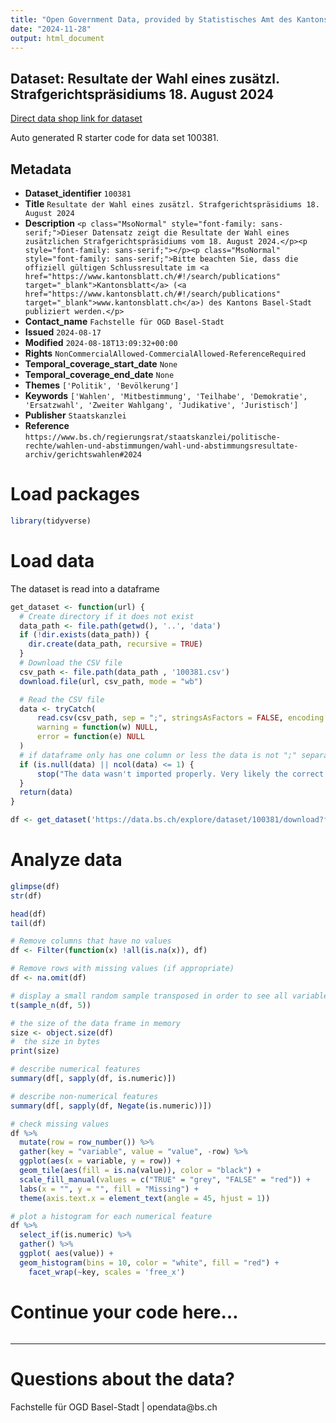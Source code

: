 ```yaml
---
title: "Open Government Data, provided by Statistisches Amt des Kantons Basel-Stadt - Fachstelle OGD"
date: "2024-11-28"
output: html_document
---
```


## Dataset: Resultate der Wahl eines zusätzl. Strafgerichtspräsidiums 18. August 2024

[Direct data shop link for dataset](https://data.bs.ch/explore/dataset/100381)

Auto generated R starter code for data set 100381.

## Metadata

- **Dataset_identifier** `100381`
- **Title** `Resultate der Wahl eines zusätzl. Strafgerichtspräsidiums 18. August 2024`
- **Description** `<p class="MsoNormal" style="font-family: sans-serif;">Dieser Datensatz zeigt die Resultate der Wahl eines zusätzlichen Strafgerichtspräsidiums vom 18. August 2024.</p><p style="font-family: sans-serif;"></p><p class="MsoNormal" style="font-family: sans-serif;">Bitte beachten Sie, dass die offiziell gültigen Schlussresultate im <a href="https://www.kantonsblatt.ch/#!/search/publications" target="_blank">Kantonsblatt</a> (<a href="https://www.kantonsblatt.ch/#!/search/publications" target="_blank">www.kantonsblatt.ch</a>) des Kantons Basel-Stadt publiziert werden.</p>`
- **Contact_name** `Fachstelle für OGD Basel-Stadt`
- **Issued** `2024-08-17`
- **Modified** `2024-08-18T13:09:32+00:00`
- **Rights** `NonCommercialAllowed-CommercialAllowed-ReferenceRequired`
- **Temporal_coverage_start_date** `None`
- **Temporal_coverage_end_date** `None`
- **Themes** `['Politik', 'Bevölkerung']`
- **Keywords** `['Wahlen', 'Mitbestimmung', 'Teilhabe', 'Demokratie', 'Ersatzwahl', 'Zweiter Wahlgang', 'Judikative', 'Juristisch']`
- **Publisher** `Staatskanzlei`
- **Reference** `https://www.bs.ch/regierungsrat/staatskanzlei/politische-rechte/wahlen-und-abstimmungen/wahl-und-abstimmungsresultate-archiv/gerichtswahlen#2024`


# Load packages

```r

library(tidyverse)
```

# Load data

The dataset is read into a dataframe

```r
get_dataset <- function(url) {
  # Create directory if it does not exist
  data_path <- file.path(getwd(), '..', 'data')
  if (!dir.exists(data_path)) {
    dir.create(data_path, recursive = TRUE)
  }
  # Download the CSV file
  csv_path <- file.path(data_path , '100381.csv')
  download.file(url, csv_path, mode = "wb")

  # Read the CSV file
  data <- tryCatch(
      read.csv(csv_path, sep = ";", stringsAsFactors = FALSE, encoding = "UTF-8"),
      warning = function(w) NULL,
      error = function(e) NULL
  )
  # if dataframe only has one column or less the data is not ";" separated
  if (is.null(data) || ncol(data) <= 1) {
      stop("The data wasn't imported properly. Very likely the correct separator couldn't be found.\nPlease check the dataset manually and adjust the code.")
  }
  return(data)
}
```

```r

df <- get_dataset('https://data.bs.ch/explore/dataset/100381/download?format=csv&timezone=Europe%2FZurich')

```

# Analyze data

```r

glimpse(df)
str(df)

head(df)
tail(df)

```

```r
# Remove columns that have no values
df <- Filter(function(x) !all(is.na(x)), df)

# Remove rows with missing values (if appropriate)
df <- na.omit(df)
```

```r
# display a small random sample transposed in order to see all variables
t(sample_n(df, 5))
```

```r
# the size of the data frame in memory
size <- object.size(df)
#  the size in bytes
print(size)
```

```r
# describe numerical features
summary(df[, sapply(df, is.numeric)])
```

```r
# describe non-numerical features
summary(df[, sapply(df, Negate(is.numeric))])
```

```r
# check missing values
df %>%
  mutate(row = row_number()) %>%
  gather(key = "variable", value = "value", -row) %>%
  ggplot(aes(x = variable, y = row)) +
  geom_tile(aes(fill = is.na(value)), color = "black") +
  scale_fill_manual(values = c("TRUE" = "grey", "FALSE" = "red")) +
  labs(x = "", y = "", fill = "Missing") +
  theme(axis.text.x = element_text(angle = 45, hjust = 1))
```

```r
# plot a histogram for each numerical feature
df %>%
  select_if(is.numeric) %>%
  gather() %>%
  ggplot( aes(value)) +
  geom_histogram(bins = 10, color = "white", fill = "red") +
    facet_wrap(~key, scales = 'free_x')
```

# Continue your code here...

```r

```
------------------------------------------------------------------------

# Questions about the data?

Fachstelle für OGD Basel-Stadt | opendata@bs.ch
